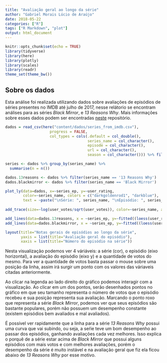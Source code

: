 ```yaml
---
title: "Avaliação geral ao longo da série"
author: "Gabriel Morais Lúcio de Araújo"
date: 2018-05-22
categories: ["R"]
tags: ["R Markdown", "plot"]
output: html_document
---
```


```r
knitr::opts_chunk$set(echo = TRUE)
library(tidyverse)
library(here)
library(plotly)
library(scales)
library(readr)
theme_set(theme_bw())
```

## Sobre os dados
Esta análise foi realizada utilizando dados sobre avaliações de episódios de séries presentes no IMDB até julho de 2017, nesse relátorio se encontram análises para as séries *Black Mirror*, e *13 Reasons Why*. Mais informações sobre esses dados podem ser encontradas [neste](https://github.com/nazareno/imdb-series) repositório.

```r
dados = read_csv(here("content/dados/series_from_imdb.csv"), 
                    progress = FALSE,
                    col_types = cols(.default = col_double(), 
                                     series_name = col_character(), 
                                     episode = col_character(), 
                                     url = col_character(),
                                     season = col_character())) %>% filter(series_name %in% c("13 Reasons Why", "Black Mirror"))

series <- dados %>% group_by(series_name) %>%
  summarise(n = n()) 
```

```r
dados.13reasons <- dados %>% filter(series_name == '13 Reasons Why')
dados.blackmirror <- dados %>% filter(series_name == 'Black Mirror')

plot_ly(data=dados, x=~series_ep, y=~user_rating,
        color=~series_name, colors = c("darkgoldenrod1", "darkblue"),
        text = ~paste("\nSérie: ", series_name, "\nEpisódio: ", series_ep, "\nAvaliação: ", user_rating, "\nNº votos: ", user_votes)) %>%
   
add_trace(size=~log(user_votes/sqrt(user_votes)), color=~series_name, alpha=0.9, visible="legendonly", type = 'scatter', mode = 'markers') %>%

add_lines(data=dados.13reasons, x = ~series_ep, y=~fitted((loess(user_rating ~ as.numeric(series_ep))))) %>%
add_lines(data=dados.blackmirror, x = ~series_ep, y=~fitted((loess(user_rating ~ as.numeric(series_ep))))) %>%

layout(title="Notas gerais de episódios ao longo da série", 
       yaxis = list(title="Avaliação geral do episódio"),
       xaxis = list(title="Número do episódio na série"))
```

Nesta visualização podemos ver 4 váriáveis: a série (cor), o episódio (eixo horizontal), a avaliação do episódio (eixo y) e a quantidade de votos do mesmo. Para ver a quantidade de votos basta passar o mouse sobre uma posição da linha, assim irá surgir um ponto com os valores das váriaveis citadas anteriormente.

Ao clicar na legenda ao lado direito do gráfico podemos interagir com a visualização. Ao clicar em um dos pontos, serão desenhados pontos no gráfico em que seu tamanho representa o número de votos que o episódio recebeu e sua posição representa sua avaliação. Marcando o ponto roxo que representa a série *Black Mirror*, podemos ver que seus episódios são bastante populares, porém não possuem um desempenho constante (existem episódios bem avaliados e mal avaliados).

É possível ver rapidamente que a linha para a série *13 Reasons Why* possui uma curva que vai subindo, ou seja, a seŕie teve um bom desempenho ao passar dos episódios, ganhando avaliações cada vez melhores. Isso explica o porquê de a série estar acima de *Black Mirror* que possui alguns episódios com mais votos e com melhores avaliações, porém o desempenho da série é muito instável e na avaliação geral que fiz ela ficou abaixo de *13 Reasons Why* por esse motivo.
